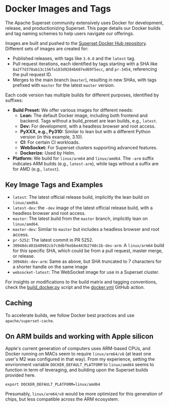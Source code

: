 # Docker Images and Tags

The Apache Superset community extensively uses Docker for development, release,
and productionizing Superset. This page details our Docker builds and tag naming
schemes to help users navigate our offerings.

Images are built and pushed to the [Superset Docker Hub repository](
https://hub.docker.com/r/apache/superset). Different sets of images are created for:
- Published releases, with tags like `3.0.0` and the `latest` tag.
- Pull request iterations, each identified by tags starting with a SHA like
  `8a2f7d378ab13c156fa183d9284b607ed69f5ecc`, and `pr-3454`, referencing the pull
  request ID.
- Merges to the main branch (`master`), resulting in new SHAs, with tags
  prefixed with `master` for the latest `master` version.

Each code version has multiple builds for different purposes, identified by suffixes:
- **Build Preset:** We offer various images for different needs:
  - **Lean:** The default Docker image, including both frontend and backend. Tags
    without a build_preset are lean builds, e.g., `latest`.
  - **Dev:** For development, with a headless browser and root access.
  - **PyXXX, e.g., Py310:** Similar to lean but with a different Python version (in this example, 3.10).
  - **CI:** For certain CI workloads.
  - **WebSocket:** For Superset clusters supporting advanced features.
  - **Dockerize:** Used by Helm.
- **Platform:** We build for `linux/arm64` and `linux/amd64`. The `-arm` suffix
  indicates ARM builds (e.g., `latest-arm`), while tags without a suffix are for
  AMD (e.g., `latest`).

## Key Image Tags and Examples

- `latest`: The latest official release build, implicitly the lean build on
  `linux/amd64`.
- `latest-dev`: the `-dev` image of the latest official release build, with a headless browser and root access.
- `master`: The latest build from the `master` branch, implicitly lean on
  `linux/amd64`.
- `master-dev`: Similar to `master` but includes a headless browser and root access.
- `pr-5252`: The latest commit in PR 5252.
- `30948dc401b40982cb7c0dbf6ebbe443b2748c1b-dev-arm`: A `linux/arm64` build for
  this specific SHA, which could be from a pull request, master merge, or release.
- `30948dc-dev-arm`: Same as above, but SHA truncated to 7 characters for a
  shorter handle on the same image
- `websocket-latest`: The WebSocket image for use in a Superset cluster.

For insights or modifications to the build matrix and tagging conventions,
check the [build_docker.py](https://github.com/apache/superset/blob/master/scripts/build_docker.py)
script and the [docker.yml](https://github.com/apache/superset/blob/master/.github/workflows/docker.yml)
GitHub action.

## Caching

To accelerate builds, we follow Docker best practices and use `apache/superset-cache`.

## On ARM builds and working with Apple silicon

Apple's current generation of computers uses ARM-based CPUs, and Docker
running on MACs seem to require `linux/arm64/v8` (at least one user's M2 was
configured in that way). From my experience, setting the envrionment
variable `DOCKER_DEFAULT_PLATFORM` to `linux/amd64` seems to function in
term of leveraging, and building upon the Superset builds provided here.

```
export DOCKER_DEFAULT_PLATFORM=linux/amd64
```

Presumably, `linux/arm64/v8` would be more optimized for this generation
of chips, but less compatible across the ARM ecosystem.
